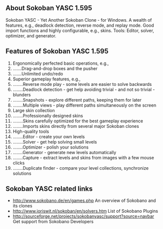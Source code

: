 ==About Sokoban YASC 1.595==
Sokoban YASC - Yet Another Sokoban Clone - for Windows. A wealth of features, e.g., deadlock detection, reverse mode, and replay mode. Good import functions and highly configurable, e.g., skins. Tools: Editor, solver, optimizer, and generator.
{{images/sokoban.jpg}}
==Features of Sokoban YASC 1.595==
# Ergonomically perfected basic operations, e.g.,
# .......Drag-and-drop boxes and the pusher
# .......Unlimited undo/redo
# Superior gameplay features, e.g.,
# ........Reverse mode play - some levels are easier to solve backwards
# ........Deadlock detection - get help avoiding trivial - and not so trivial - blunders
# ........Snapshots - explore different paths, keeping them for later
# ........Multiple views - play different paths simultaneously on the screen
# Large skin collection
# ........Professionally designed skins
# ........Skins carefully optimized for the best gameplay experience
# ........Imports skins directly from several major Sokoban clones
# High-quality tools
# ........Editor - create your own levels
# ........Solver - get help solving small levels
# ........Optimizer - polish your solutions
# ........Generator - generate new levels automatically
# ........Capture - extract levels and skins from images with a few mouse clicks
#........Duplicate finder - compare your level collections, synchronize solutions

==Sokoban YASC  related links==
* [[http://www.sokobano.de/en/games.php]] An overview of Sokobano and its clones
* [[http://www.joriswit.nl/sokoban/en/solvers.htm]] List of Sokobano Plugins
* [[http://sourceforge.net/projects/sokobanyasc/support?source=navbar]] Get support from Sokobano Developers


